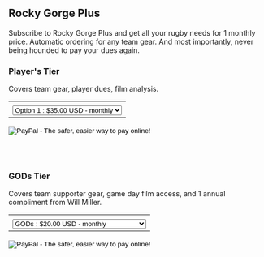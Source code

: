 ## Rocky Gorge Plus

Subscribe to Rocky Gorge Plus and get all your rugby needs for 1 monthly price. Automatic ordering for any team gear. And most importantly, never being hounded to pay your dues again.

### Player's Tier

Covers team gear, player dues, film analysis.

<form action="https://www.paypal.com/cgi-bin/webscr" method="post" target="_top">
  <input type="hidden" name="cmd" value="_s-xclick"/>
  <input type="hidden" name="hosted_button_id" value="SFWCNPKX3WKF2"/>
  <table>
    <tr>
      <td>
        <input type="hidden" name="on0" value=""/>
      </td>
    </tr>
    <tr>
      <td>
        <select name="os0">
          <option value="Option 1">Option 1 : $35.00 USD - monthly</option>
          <option value="Option 2">Option 2 : $400.00 USD - yearly</option>
        </select> 
      </td>
    </tr>
  </table>
  <input type="hidden" name="currency_code" value="USD"/>
  <input type="image" src="https://www.paypalobjects.com/en_US/i/btn/btn_subscribeCC_LG.gif" border="0" name="submit" alt="PayPal - The safer, easier way to pay online!"/>
  <img alt="" border="0" src="https://www.paypalobjects.com/en_US/i/scr/pixel.gif" width="1" height="1"/>
</form>
<br/>
<br/>

### GODs Tier

Covers team supporter gear, game day film access, and 1 annual compliment from Will Miller.

<form action="https://www.paypal.com/cgi-bin/webscr" method="post" target="_top">
  <input type="hidden" name="cmd" value="_s-xclick"/>
  <input type="hidden" name="hosted_button_id" value="SQ4FBM547W67C"/>
  <table>
    <tr>
      <td>
        <input type="hidden" name="on0" value="DUES"/>
      </td>
    </tr>
    <tr>
      <td>
        <select name="os0">
          <option value="GODs">GODs : $20.00 USD - monthly</option>
          <option value="Sponsor a Player">Sponsor a Player : $200.00 USD - yearly</option>
        </select>
      </td>
    </tr>
  </table>
  <input type="hidden" name="currency_code" value="USD"/>
  <input type="image" src="https://www.paypalobjects.com/en_US/i/btn/btn_subscribeCC_LG.gif" border="0" name="submit" alt="PayPal - The safer, easier way to pay online!"/>
  <img alt="" border="0" src="https://www.paypalobjects.com/en_US/i/scr/pixel.gif" width="1" height="1"/>
</form>

